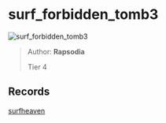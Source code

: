 
# surf_forbidden_tomb3

![surf_forbidden_tomb3](https://raw.githubusercontent.com/Sayt123/SurfMapPics/Maps-and-bonuses/csgo/surf_forbidden_tomb3.jpg)

> Author: **Rapsodia**
>
> Tier 4

## Records

[surfheaven](https://surfheaven.eu/map/surf_forbidden_tomb3)
